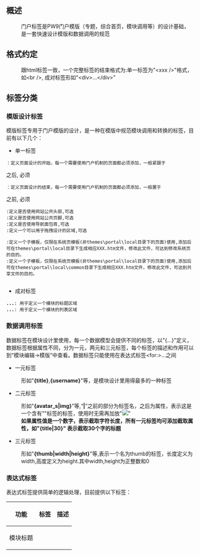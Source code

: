 == 概述 ==
:门户标签是PW9门户模版（专题，综合首页，模块调用等）的设计基础，是一套快速设计模版和数据调用的规范


== 格式约定 ==
:跟html标签一致，一个完整标签的结束格式为:单一标签为"&lt;xxx />"格式，如&lt;br />, 成对标签形如“&lt;div>...&lt;/div>”


== 标签分类 ==
=== 模版设计标签 ===
模版标签专用于门户模版的设计，是一种在模版中规范模块调用和转换的标签，目前有以下几个：
* 单一标签
 '''<pw-start/>'''：定义页面设计的开始，每一个需要使用门户机制的页面都必须添加，一般紧跟于<body>之后, 必须
 '''<pw-end/>'''：定义页面设计的结束，每一个需要使用门户机制的页面都必须添加，一般置于</body>之前, 必须

 '''<pw-head/>''':定义是否使用网站公共头部,可选
 '''<pw-footer/>''':定义是否使用网站公共页脚,可选
 '''<pw-navigate/>''':定义是否使用导航面包宵,可选
 '''<pw-drag/>''':定义一个可以用于拖拽设计的区域,可选

 '''<pw-tpl id="XXX"/>''':定义一个子模板，仅限在系统页模板(非themes\portal\local目录下的页面)使用,添加后可在themes\portal\local目录下生成相应XXX.htm文件，修改此文件，可达到修改系统页的目的。
 '''<pw-tpl id="common.XXX"/>''':定义一个子模板，仅限在系统页模板(非themes\portal\local目录下的页面)使用,添加后可在themes\portal\local\common目录下生成相应XXX.htm文件，修改此文件，可达到共享文件的目的。
   
* 成对标签
 '''<pw-title>...</pw-title>''': 用于定义一个模块的标题区域
 '''<pw-list>...</pw-list>''': 用于定义一个模块的列表区域

=== 数据调用标签 ===
数据标签在模块设计里使用，每一个数据模型会提供不同的标签，以"{...}"定义，数据标签根据属性不同，分为一元，两元和三元标签，每个标签的描述和作用可以到“模块编辑->模版”中查看。数据标签只能使用在表达式标签<for:>...</for>之间
*一元标签
:形如"'''{title}''','''{username}'''"等，是模块设计里用得最多的一种标签
*二元标签
:形如"'''{avatar_s|img}'''"等,“'''|'''”之前的部分为标签名，之后为属性，表示这是一个含有"<img>"标签的标签，使用时无需再加放"<img src=...>"
:'''如果属性值是一个数字，表示截取字符长度，所有一元标签均可添加截取属性，如"{title|30}" 表示截取30个字的标题'''
*三元标签
:形如"'''{thumb|width|height}'''"等,表示一个名为thumb的标签，长度定义为width,高度定义为height.其中width,height为正整数和0

=== 表达式标签 ===
表达式标签提供简单的逻辑处理，目前提供以下标签：
{| class="wikitable"
|-
! 功能 !! 标签 !! 描述
|-
| 模块标题 || <title> || 用于调用模块里设置的标题调用
|-
| foreach循环 || <for:>...</for> || 用于循环列表，每个模块只能使用一次
|-
| foreach循环 || <for:正整数>...</for> || 用于循环列表，每个模块只能使用一次, 共循环"正整数"次
|-
| 奇数行 || <if:odd>...</if> || 判断是否循环次数为奇数
|-
| 偶数行 || <if:even>...</if> || 判断是否循环次数为偶数
|-
| 指定数字行 || <if:正整数>...</if> || 指定循环行
|-
| 判断某标签为空 || <if:标签>...</if> || 使用样式为<if{thumb}>...</if>,<if{title}>...</if>等
|-
| 判断某标签不为空 || <if:!标签>...</if> || 
|-
| 条件判断:否则 || <else:> || 
|}

== 各类标签的使用建议 ==
#模版设计标签用于需要使用门户编辑里"导入/导出"功能的模版制作，大大的提高了html转换为pw9模版的效率
#数据标签用于对模块数据调用的精细操作，可以方便的调用数据，
#表达式标签用于模块里的简单逻辑控制，
#design标签用于非门户页面的但需要使用门户机制(拖曳，模块管理)的页面，比如贴子阅读页等
